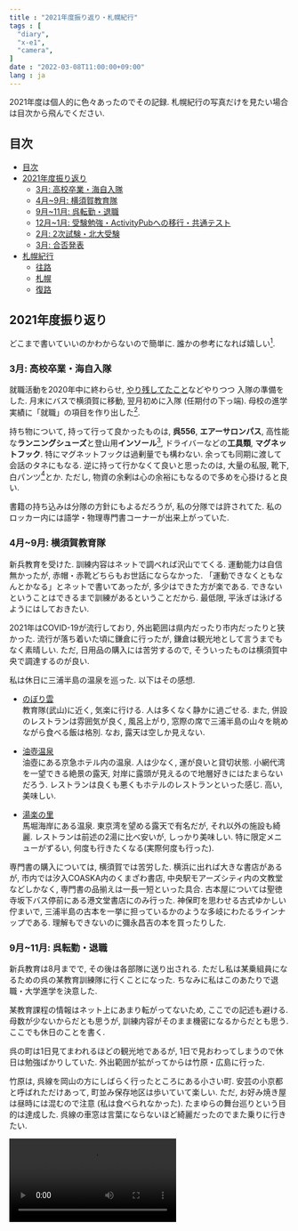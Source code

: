 ```yaml
---
title : "2021年度振り返り・札幌紀行"
tags : [
  "diary",
  "x-e1",
  "camera",
]
date : "2022-03-08T11:00:00+09:00"
lang : ja
---
```



2021年度は個人的に色々あったのでその記録.
札幌紀行の写真だけを見たい場合は目次から飛んでください.


## 目次

- [目次](#目次)
- [2021年度振り返り](#2021年度振り返り)
  - [3月: 高校卒業・海自入隊](#3月-高校卒業海自入隊)
  - [4月~9月: 横須賀教育隊](#4月9月-横須賀教育隊)
  - [9月~11月: 呉転勤・退職](#9月11月-呉転勤退職)
  - [12月~1月: 受験勉強・ActivityPubへの移行・共通テスト](#12月1月-受験勉強activitypubへの移行共通テスト)
  - [2月: 2次試験・北大受験](#2月-2次試験北大受験)
  - [3月: 合否発表](#3月-合否発表)
- [札幌紀行](#札幌紀行)
  - [往路](#往路)
  - [札幌](#札幌)
  - [復路](#復路)


## 2021年度振り返り

どこまで書いていいのかわからないので簡単に.
誰かの参考になれば嬉しい[^1].
[^1]: 参考したい人がこのブログに辿り着くのか?


### 3月: 高校卒業・海自入隊

就職活動を2020年中に終わらせ,
[やり残してたこと](/blog/electronics/solar-tracker/)などやりつつ
入隊の準備をした. 
月末にバスで横須賀に移動,
翌月初めに入隊 (任期付の下っ端).
母校の進学実績に「就職」の項目を作り出した[^2].

[^2]: [令和3（2021）年度　進路状況](http://www.gakugei-hs.setagaya.tokyo.jp/wp/wp-content/uploads/2021/05/620f688e9590aa4bd7c95cb5a236dc5b.pdf)

持ち物について,
持って行って良かったものは,
**呉556**, **エアーサロンパス**,
高性能な**ランニングシューズ**と登山用**インソール**[^3],
ドライバーなどの**工具類**,
**マグネットフック**.
特にマグネットフックは過剰量でも構わない.
余っても同期に渡して会話のタネにもなる.
逆に持って行かなくて良いと思ったのは,
大量の私服, 靴下, 白パンツ[^4]とか.
ただし, 物資の余剰は心の余裕にもなるので多めを心掛けると良い.

書籍の持ち込みは分隊の方針にもよるだろうが,
私の分隊では許されてた.
私のロッカー内には語学・物理専門書コーナーが出来上がっていた.

[^3]: 登山用インソールは半長靴 (陸兵さんが履くブーツ) にいれる.
ただし, 隣の陸自武山駐屯地内のファミマで陸自御用達のインソールが買えるので
そちらを購入するのもあり.
私はゲル状のインソールを普段使いの革靴に入れていた.
[^4]: 無彩色のパンツなら夏服でも許された. 灰色がおすすめ.


### 4月~9月: 横須賀教育隊

新兵教育を受けた.
訓練内容はネットで調べれば沢山でてくる.
運動能力は自信無かったが, 赤帽・赤靴どちらもお世話にならなかった.
「運動できなくともなんとかなる」とネットで書いてあったが,
多少はできた方が楽である.
できないということはできるまで訓練があるということだから.
最低限, 平泳ぎは泳げるようにはしておきたい.

2021年はCOVID-19が流行しており,
外出範囲は県内だったり市内だったりと狭かった.
流行が落ち着いた頃に鎌倉に行ったが,
鎌倉は観光地として言うまでもなく素晴しい.
ただ, 日用品の購入には苦労するので,
そういったものは横須賀中央で調達するのが良い.

私は休日に三浦半島の温泉を巡った. 以下はその感想.

- [のぼり雲](http://www.noborigumo.jp/)  
教育隊(武山)に近く, 気楽に行ける.
人は多くなく静かに過ごせる.
また, 併設のレストランは雰囲気が良く,
風呂上がり, 窓際の席で三浦半島の山々を眺めながら食べる飯は格別.
なお, 露天は空しか見えない.

- [油壺温泉](https://www.misakikanko.co.jp/aburatsubo/index.html)  
油壺にある京急ホテル内の温泉.
人は少なく, 運が良いと貸切状態.
小網代湾を一望できる絶景の露天,
対岸に露頭が見えるので地層好きにはたまらないだろう.
レストランは良くも悪くもホテルのレストランといった感じ.
高い, 美味しい.

- [湯楽の里](https://www.yurakirari.com/yura/yokosuka/)  
馬堀海岸にある温泉.
東京湾を望める露天で有名だが,
それ以外の施設も綺麗.
レストランは前述の2湯に比べ安いが,
しっかり美味しい. 
特に限定メニューがずるい,
何度も行きたくなる(実際何度も行った).

専門書の購入については, 横須賀では苦労した.
横浜に出れば大きな書店があるが,
市内では汐入COASKA内のくまざわ書店,
中央駅モアーズシティ内の文教堂などしかなく,
専門書の品揃えは一長一短といった具合.
古本屋については聖徳寺坂下バス停前にある港文堂書店にのみ行った.
神保町を思わせる古式ゆかしい佇まいで,
三浦半島の古本を一挙に担っているかのような多岐にわたるラインナップである.
理解もできないのに彌永昌吉の本を買ったりした.


### 9月~11月: 呉転勤・退職

新兵教育は8月までで,
その後は各部隊に送り出される.
ただし私は某乗組員になるための呉の某教育訓練隊に行くことになった.
ちなみに私はこのあたりで退職・大学進学を決意した.

某教育課程の情報はネット上にあまり転がってないため,
ここでの記述も避ける.
母数が少ないからだとも思うが,
訓練内容がそのまま機密になるからだとも思う.
ここでも休日のことを書く.

呉の町は1日見てまわれるほどの観光地であるが,
1日で見おわってしまうので休日は勉強ばかりしていた.
外出範囲が拡がってからは竹原・広島に行った.

竹原は,
呉線を岡山の方にしばらく行ったところにある小さい町.
安芸の小京都と呼ばれただけあって,
町並み保存地区は歩いていて楽しい.
ただ, お好み焼き屋は昼時には混むので注意 (私は食べられなかった).
たまゆらの舞台巡りという目的は達成した.
呉線の車窓は言葉にならないほど綺麗だったのでまた乗りに行きたい.

<Video src="./2021-1.mp4" loop />

広島は大きい街であるから退屈しなかった.
産業奨励館や広島城などを見てまわった後は,
久々の都会ということで家電量販店を巡り,
[final B2](https://final-inc.com/products/b2-jp) などを導入.
ずっと使ってたE3000と近い汎用性で重宝している.
また, 八丁堀にはジュンク堂書店があり, 入り浸った.
この街は専門書の購入に苦労しないと思う.

観光地としてはマイナーだが,
広島大学旧理学部1号館を探訪.
被爆建築であるが,
その後も広大理学部として1991年まで使われていた.
2021年現在は完全に放置状態.
広大にはかつて理論物理学研究所があり[^5],
前述の竹原市も併せて物理学に縁がある街である.
少ないがそういった展示も随所にみられるので,
それを目的に広島を訪れるのも悪くないと思う.

[^5]: [広大理論物理学研究所](https://ja.wikipedia.org/wiki/%E5%BA%83%E5%B3%B6%E6%96%87%E7%90%86%E7%A7%91%E5%A4%A7%E5%AD%A6#%E7%90%86%E8%AB%96%E7%89%A9%E7%90%86%E5%AD%A6%E7%A0%94%E7%A9%B6%E6%89%80).
1990年, 京都大学基礎物理学研究所に統合され廃止.

![広島大学旧理学部1号館](./2021-1.jpg)

11月になり退職.
手続きは約2ヶ月かかったが, 
前例を鑑みると早い方だと思われる.
訓練しか行わず退職してしまったことを申し訳なく思ってる.
その分, 学業なりで社会に貢献できたらと思う.


### 12月~1月: 受験勉強・ActivityPubへの移行・共通テスト

東京に帰ってきて宅浪.
ただ, ずっと家にこもってるとなんとも飽きてくるもので,
前々から建てようと思ってたMisskey鯖を本格的に建てた.
最初はConoHa VPS,
そしてVultr, Amazon Lightsailと安いVPSを転々とし,
最終的にはTLで教えてもらった[Contabo](https://contabo.com/en/)に収まった.
ただ, 慣れない鯖の引っ越しを繰り返した結果,
何回もトラブルを起こしてしまい,
年明けの瞬間に鯖のリセットをするという思い出を作り出してしまった.
おかげで雀の涙ほどのインフラ知識は得られたと思う.
最近はずっと[@xiupos@mk.xiupos.net](https://mk.xiupos.net/@xiupos)に引き込もっている.

そういえばドメインも買った(xiupos.net).
活用していきたい.

共通テストは話題になっていた通りの難化.
結果を書くのは気が進まないが,
自他の予想以上の点数だったことは確か.
2020年度も実は共テを受けていたが,
点数の水準は2年連続で同じくらいだった.


### 2月: 2次試験・北大受験

私立入試や国立前期試験など.
ここでようやく札幌紀行の話になる.
北大を選んだ理由は勉強しなくても受かりそうだったから.

札幌出発直前にレンズ**Industar-61 L/D 55mm f/2.8**を購入.
前に使ってたニッコールは筐体が大きく重く,
持ち運ぶには苦労していた.
61は中々コンパクトで写りも申し分ないため,
今後メインに使っていきたい[^6].
気付けばX-E1も発売から10年経っている.

[^6]: まだ慣れていないためピントはあまあま.


### 3月: 合否発表

北大受かってました.
今年は春から札幌.


---


## 札幌紀行

北海道大学という大学は札幌にあるので,
受験するには札幌に行く必要がある.
東京からは空路で新千歳に行きエアポート快速で札幌に行くのが定番であるが,
今年は大雪によってそのルートが塞がれていた[^7].
私は出発前夜に予定を変更しなんとか札幌に到着した.
[^7]: [「こういうのも含めて受験かな…」JR運休で新千歳空港に一時3000人以上が足止め…受験生の姿多く - HTB](https://web.archive.org/web/20220223234528/https://www.htb.co.jp/news/archives_15023.html)


### 往路

羽田空港から旭川空港までJAL便で移動,
特急カムイで札幌に入った.

![羽田空港](./2021-2.jpg)

飛行機は久し振り,
しかも家族や教員も無しで乗るのは初めてだったので,
離陸のときに年甲斐もなく緊張.
しかし2時間くらいで着陸体制,
タイまでの飛行機に比べればあっという間に北海道の地に辿り着いた.

旭川から札幌までの移動が問題で,
旭川駅に到着した時点で函館本線は運休.
電光掲示板にはカムイ30号の文字こそあれど,
放送は繰り返し除雪遅延を伝えていた.
余裕をもって予約していたが運行情報が気になり,
昼食は駅施設内のコンビニで済ませ,
裏の忠別川を見たり入場券でホームに上がったりなど
駅近辺で過ごした.
そして, 発車時間の30分ほど前になって除雪完了のアナウンス,
カムイ30号から運行が再開した.
よくこんなで再開できたものだと思う.
雪国の洗礼を受けた.

<Video src="2021-2.mp4" loop />

予定時間より数分遅れだが札幌に到着.
新千歳から札幌までの鉄路が復旧したのが
翌朝であることを考えると,
旭川経由にしたのは大成功だった.
旭川を提案してくれた北大生の友人には頭が上がらない.
余裕をもってホテルに入り, のんびり過ごす.


### 札幌

前日くらいは勉強しないとさすがにまずいと思い,
ホテルにこもって勉強.
昼は一蘭に行き, ついでに会場の下見.
雪は積もっていたが想像よりは歩き辛くない.
構内のアイヌ語表記の看板などみて興奮していた.
夜はやき弁[^8]を食べ, 早めに就寝.
[^8]: そういえば夏に横教のヤマザキショップでやき弁フェアをやっていた.
「北海道で食べなきゃ意味ない!!」と見栄を張って買わなかったが,
まさか半年後に実現するとは.

![北海道大学農学部](./2021-3.jpg)

試験当日は上の写真の建物に入って, 試験を受けたら, 試験が終わってた.
試験後は北大生の友人と会い札幌を散歩.
地下街と地上を行ったり来たりしていたら
完全に方向感覚を失った.
条里制恐るべし.

![札幌市時計台](./2021-4.jpg)

### 復路

この日は朝から新千歳空港も運行していたが,
受験生の予約が一杯で断念.
札幌丘珠空港から函館空港までJAL便,
新函館北斗駅から新幹線で帰った.

![丘珠空港](2021-5.jpg)

この便もほぼ満席で,
最前列反対向きといういかにも余りもの席になった.
人生初プロペラ機で,
そのプロペラを常に正面から眺められたのは良かったかもしれない.

函館ではラッキーピエロを食しただけで,
観光という観光はしなかった.
新函館北斗駅に移動する際に,
1本前の電車に乗ってしまったために
五稜郭駅で乗り換え待ち.

![函館本線五稜郭駅](2021-6.jpg)

特別に駅舎内に入れていただいたが,
小一時間待つことになったので
乗り換え案内には従うべきであった.

新函館北斗駅で北海道新幹線に乗り換え北海道を後にした.

![北海道新幹線新函館北斗駅](2021-7.jpg)
